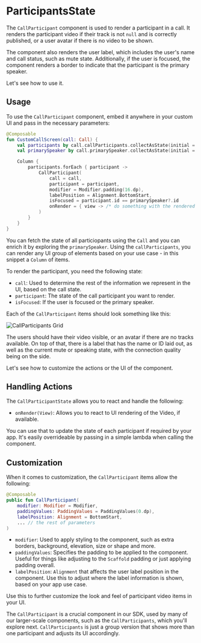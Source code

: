 # ParticipantsState

The `CallParticipant` component is used to render a participant in a call. It renders the participant video if their track is not `null` and is correctly published, or a user avatar if there is no video to be shown.

The component also renders the user label, which includes the user's name and call status, such as mute state. Additionally, if the user is focused, the component renders a border to indicate that the participant is the primary speaker.

Let's see how to use it.

## Usage

To use the `CallParticipant` component, embed it anywhere in your custom UI and pass in the necessary parameters:

```kotlin
@Composable
fun CustomCallScreen(call: Call) {
    val participants by call.callParticipants.collectAsState(initial = emptyList())
    val primarySpeaker by call.primarySpeaker.collectAsState(initial = null)

    Column {
        participants.forEach { participant ->
            CallParticipant(
                call = call,
                participant = participant,
                modifier = Modifier.padding(16.dp),
                labelPosition = Alignment.BottomStart,
                isFocused = participant.id == primarySpeaker?.id
                onRender = { view -> /* do something with the rendered view */ }
            )
        }
    }
}
```

You can fetch the state of all particiopants using the `Call` and you can enrich it by exploring the `primarySpeaker`. Using the `callParticipants`, you can render any UI group of elements based on your use case - in this snippet a `Column` of items.

To render the participant, you need the following state:

* `call`: Used to determine the rest of the information we represent in the UI, based on the call state.
* `participant`: The state of the call participant you want to render.
* `isFocused`: If the user is focused or the primary speaker.

Each of the `CallParticipant` items should look something like this:

![CallParticipants Grid](https://user-images.githubusercontent.com/17215808/223418304-d21a2018-f0d2-4d37-afd0-87ef071e49b6.png)

The users should have their video visible, or an avatar if there are no tracks available. On top of that, there is a label that has the name or ID laid out, as well as the current mute or speaking state, with the connection quality being on the side.

Let's see how to customize the actions or the UI of the component.

## Handling Actions

The `CallParticipantState` allows you to react and handle the following:

* `onRender(View)`: Allows you to react to UI rendering of the Video, if available.

You can use that to update the state of each participant if required by your app. It's easily overrideable by passing in a simple lambda when calling the component.

## Customization

When it comes to customization, the `CallParticipant` items allow the following:

```kotlin
@Composable
public fun CallParticipant(
    modifier: Modifier = Modifier,
    paddingValues: PaddingValues = PaddingValues(0.dp),
    labelPosition: Alignment = BottomStart,
    ... // the rest of parameters
)
```

- `modifier`: Used to apply styling to the component, such as extra borders, background, elevation, size or shape and more.
- `paddingValues`: Specifies the padding to be applied to the component. Useful for things like adjusting to the `Scaffold` padding or just applying padding overall.
- `labelPosition`: `Alignment` that affects the user label position in the component. Use this to adjust where the label information is shown, based on your app use case.

Use this to further customize the look and feel of participant video items in your UI.

The `CallParticipant` is a crucial component in our SDK, used by many of our larger-scale components, such as the `CallParticipants`, which you'll explore next. `CallParticipants` is just a group version that shows more than one participant and adjusts its UI accordingly.